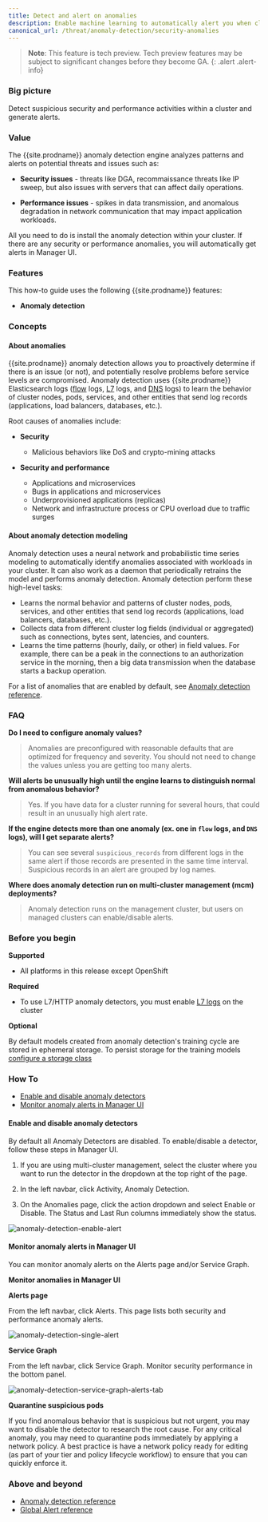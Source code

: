 ```yaml
---
title: Detect and alert on anomalies
description: Enable machine learning to automatically alert you when clusters have security and performance issues. 
canonical_url: /threat/anomaly-detection/security-anomalies
---
```


>**Note**: This feature is tech preview. Tech preview features may be subject to significant changes before they become GA.
{: .alert .alert-info}

### Big picture

Detect suspicious security and performance activities within a cluster and generate alerts. 

### Value

The {{site.prodname}} anomaly detection engine analyzes patterns and alerts on potential 
threats and issues such as:

- **Security issues** - threats like DGA, recommaissance threats like IP sweep, but also issues with servers that can affect daily operations. 

- **Performance issues** - spikes in data transmission, and anomalous degradation in network communication that may impact application workloads.

All you need to do is install the anomaly detection within your cluster. If there are any security or performance anomalies, you will automatically get alerts in Manager UI.

### Features

This how-to guide uses the following {{site.prodname}} features:
- **Anomaly detection**

### Concepts 

#### About anomalies

{{site.prodname}} anomaly detection allows you to proactively determine if there is an issue (or not), and potentially resolve problems before service levels are compromised. Anomaly detection uses {{site.prodname}} Elasticsearch logs ([flow]({{site.baseurl}}/visibility/elastic/flow) logs, [L7]({{site.baseurl}}/visibility/elastic/l7) logs, and [DNS]({{site.baseurl}}/visibility/elastic/dns) logs) to learn the behavior of cluster nodes, pods, services, and other entities that send log records (applications, load balancers, databases, etc.).

Root causes of anomalies include:
  
- **Security**
  - Malicious behaviors like DoS and crypto-mining attacks

- **Security and performance**

  - Applications and microservices
  - Bugs in applications and microservices
  - Underprovisioned applications (replicas)
  - Network and infrastructure process or CPU overload due to traffic surges 

#### About anomaly detection modeling

Anomaly detection uses a neural network and probabilistic time series modeling to automatically 
identify anomalies associated with workloads in your cluster. It can also work as a daemon that 
periodically retrains the model and performs anomaly detection. Anomaly detection perform these 
high-level tasks:

- Learns the normal behavior and patterns of cluster nodes, pods, services, and other entities that send log records 
(applications, load balancers, databases, etc.).
- Collects data from different cluster log fields (individual or aggregated) such as connections, 
bytes sent, latencies, and counters.
- Learns the time patterns (hourly, daily, or other) in field values. For example, there can be a peak 
in the connections to an authorization service in the morning, then a big data transmission when 
the database starts a backup operation.

For a list of anomalies that are enabled by default, see [Anomaly detection reference]({{site.baseurl}}/reference/anomaly-detection/all-detectors).

### FAQ

**Do I need to configure anomaly values?**

>Anomalies are preconfigured with reasonable defaults that are optimized for frequency and severity. You should not need to change the values unless you are getting too many alerts.  

**Will alerts be unusually high until the engine learns to distinguish normal from anomalous behavior?**

>Yes. If you have data for a cluster running for several hours, that could result in an unusually high alert rate.

**If the engine detects more than one anomaly (ex. one in `flow` logs, and `DNS` logs), will I get separate alerts?**

>You can see several `suspicious_records` from different logs in the same alert if those records are presented in 
> the same time interval. Suspicious records in an alert are grouped by log names.

**Where does anomaly detection run on multi-cluster management (mcm) deployments?**
>Anomaly detection runs on the management cluster, but users on managed clusters can enable/disable alerts.

### Before you begin

**Supported**

- All platforms in this release except OpenShift

**Required**

- To use L7/HTTP anomaly detectors, you must enable [L7 logs]({{site.baseurl}}/visibility/elastic/l7/configure) on the cluster

**Optional**

By default models created from anomaly detection's training cycle are stored in ephemeral storage.
To persist storage for the training models [configure a storage class]({{site.baseurl}}/threat/anomaly-detection/storage)

### How To

- [Enable and disable anomaly detectors](#enable-and-disable-anomaly-detectors)
- [Monitor anomaly alerts in Manager UI](#monitor-anomaly-alerts-in-manager-ui)

#### Enable and disable anomaly detectors

By default all Anomaly Detectors are disabled. To enable/disable a detector, follow these steps in Manager UI. 

1. If you are using multi-cluster management, select the cluster where you want to run the detector in the dropdown at the top right of the page. 

1. In the left navbar, click Activity, Anomaly Detection.

1. On the Anomalies page, click the action dropdown and select Enable or Disable. 
   The Status and Last Run columns immediately show the status.
  
  ![anomaly-detection-enable-alert]({{site.baseurl}}/images/anomaly-detection-enable-alert.png)

#### Monitor anomaly alerts in Manager UI

You can monitor anomaly alerts on the Alerts page and/or Service Graph. 

**Monitor anomalies in Manager UI**

**Alerts page**

From the left navbar, click Alerts. This page lists both security and performance anomaly alerts.

![anomaly-detection-single-alert]({{site.baseurl}}/images/anomaly-detection-single-alert.png)

**Service Graph**

From the left navbar, click Service Graph. Monitor security performance in the bottom panel. 

![anomaly-detection-service-graph-alerts-tab]({{site.baseurl}}/images/anomaly-detection-service-graph-alerts-tab.png)

**Quarantine suspicious pods**

If you find anomalous behavior that is suspicious but not urgent, you may want to disable the detector to research the root cause. For any critical anomaly, you may need to quarantine pods immediately by applying a network policy. A best practice is have a network policy ready for editing (as part of your tier and policy lifecycle workflow) to ensure that you can quickly enforce it. 


### Above and beyond

- [Anomaly detection reference]({{site.baseurl}}/reference/anomaly-detection/all-detectors)
- [Global Alert reference]({{site.baseurl}}/reference/resources/globalalert)

